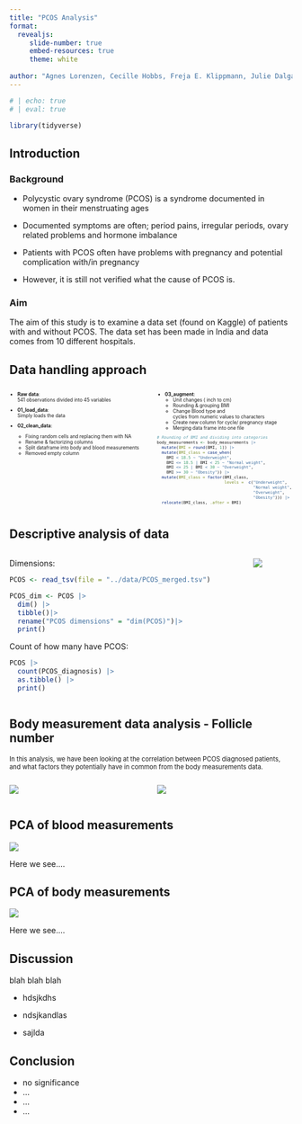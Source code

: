 ```yaml
---
title: "PCOS Analysis"
format:
  revealjs:
     slide-number: true
     embed-resources: true
     theme: white
      
author: "Agnes Lorenzen, Cecille Hobbs, Freja E. Klippmann, Julie Dalgaard Petersen & Mille Rask Sander"
---
```


```r
# | echo: true 
# | eval: true  

library(tidyverse)
```

## Introduction {.smaller}

### Background

-   Polycystic ovary syndrome (PCOS) is a syndrome documented in women in their menstruating ages

-   Documented symptoms are often; period pains, irregular periods, ovary related problems and hormone imbalance

-   Patients with PCOS often have problems with pregnancy and potential complication with/in pregnancy

-   However, it is still not verified what the cause of PCOS is.

### Aim

The aim of this study is to examine a data set (found on Kaggle) of patients with and without PCOS. The data set has been made in India and data comes from 10 different hospitals.

## Data handling approach {style=".smaller"}

::: columns
::: {.column width="50%"}
::: {style="font-size: 0.6em"}
::: incremental
-   <strong>Raw data</strong>:<br />541 observations divided into 45 variables<br />

-   <strong>01_load_data</strong>:<br />Simply loads the data<br />

-   <strong>02_clean_data</strong>:<br />

    ::: nonincremental
    -   Fixing random cells and replacing them with NA
    -   Rename & factorizing columns
    -   Split dataframe into body and blood measurements
    -   Removed empty column<br />
    :::
:::
:::
:::

::: {.column width="50%"}
::: {style="font-size: 0.6em"}
::: incremental
-   <strong>03_augment</strong>:<br />
    -   Unit changes ( inch to cm)
    -   Rounding & grouping BMI
    -   Change Blood type and cycles from numeric values to characters
    -   Create new column for cycle/ pregnancy stage
    -   Merging data frame into one file<br />
:::

``` .r

# Rounding of BMI and dividing into categories
body_measurements <- body_measurements |>
  mutate(BMI = round(BMI, 1)) |> 
  mutate(BMI_class = case_when(
    BMI < 18.5 ~ "Underweight",
    BMI <= 18.5 | BMI < 25 ~ "Normal weight",
    BMI <= 25 | BMI < 30 ~ "Overweight",
    BMI >= 30 ~ "Obesity")) |>
  mutate(BMI_class = factor(BMI_class,
                            levels =  c("Underweight", 
                                        "Normal weight",
                                        "Overweight", 
                                        "Obesity"))) |>
  relocate(BMI_class, .after = BMI)
```
:::
:::
:::

## Descriptive analysis of data {style=".smaller"}

::: columns
::: {.column width="50%" style=".smaller"}
::: {style="font-size: 1em"}
Dimensions:

```r
PCOS <- read_tsv(file = "../data/PCOS_merged.tsv")

PCOS_dim <- PCOS |>
  dim() |>
  tibble()|>
  rename("PCOS dimensions" = "dim(PCOS)")|>
  print()
```

Count of how many have PCOS:

```r
PCOS |> 
  count(PCOS_diagnosis) |>
  as.tibble() |>
  print()
```
:::
:::

::: {.column width="50%" style=".smaller"}
![](../results/04_age_hist.png)
:::
:::

## Body measurement data analysis - Follicle number

::: {style=".smaller, font-size: 0.8em"}
<div>

::: {style="font-size: 0.8em"}
In this analysis, we have been looking at the correlation between PCOS diagnosed patients, and what factors they potentially have in common from the body measurements data.
:::

</div>

::: columns
::: {.column width="50%"}
![](images/05_follicle_L_box-01.png){style=".smaller"}
:::

::: {.column width="50%"}
![](images/05_follicle_R_box-01.png){style=".smaller"}
:::
:::
:::

## PCA of blood measurements

::: {style=".smaller"}
![](../results/07_blood_PCA.png){fig-align="center"}

Here we see....
:::

## PCA of body measurements

::: {style=".smaller"}
![](../results/07_body_PCA.png){fig-align="center"}

Here we see....
:::

## Discussion

blah blah blah

-   hdsjkdhs

-   ndsjkandlas

-   sajlda

## Conclusion

-   no significance
-   ...
-   ...
-   ...
